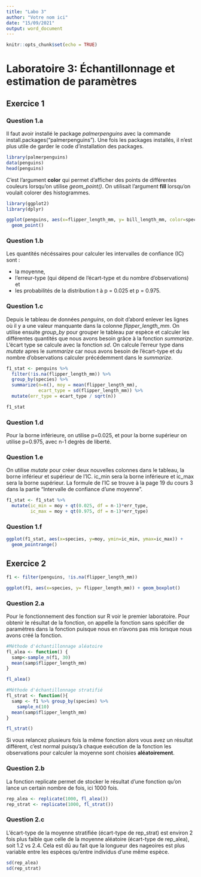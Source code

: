 ```yaml
---
title: "Labo 3"
author: "Votre nom ici"
date: "15/09/2021"
output: word_document
---
```


```r
knitr::opts_chunk$set(echo = TRUE)
```

# Laboratoire 3: Échantillonnage et estimation de paramètres

## Exercice 1

### Question 1.a

Il faut avoir installé le package *palmerpenguins* avec la commande install.packages("palmerpenguins"). Une fois les packages installés, il n'est plus utile de garder le code d'installation des packages.
```r
library(palmerpenguins)
data(penguins)
head(penguins)
```


C'est l'argument **color** qui permet d'afficher des points de différentes couleurs lorsqu'on utilise *geom_point()*. On utilisait l'argument **fill** lorsqu'on voulait colorer des histogrammes.
```r
library(ggplot2)
library(dplyr)

ggplot(penguins, aes(x=flipper_length_mm, y= bill_length_mm, color=species)) +
  geom_point()
```

### Question 1.b 
Les quantités nécéssaires pour calculer les intervalles de confiance (IC) sont :

- la moyenne, 
- l’erreur-type (qui dépend de l’écart-type et du nombre d’observations) et 
- les probabilités de la distribution t à p = 0.025 et p = 0.975.

### Question 1.c
Depuis le tableau de données *penguins*, on doit d'abord enlever les lignes où il y a une valeur manquante dans la colonne *flipper_length_mm*. On utilise ensuite *group_by* pour grouper le tableau par espèce et calculer les différentes quantités que nous avons besoin grâce à la fonction *summarize*. L'écart type se calcule avec la fonction *sd*. On calcule l'erreur type dans *mutate* apres le *summarize* car nous avons besoin de l'écart-type et du nombre d'observations calculer précédemment dans le *summarize*. 

```r
f1_stat <- penguins %>% 
  filter(!is.na(flipper_length_mm)) %>%
  group_by(species) %>%
  summarize(n=n(), moy = mean(flipper_length_mm),
            ecart_type = sd(flipper_length_mm)) %>%
  mutate(err_type = ecart_type / sqrt(n))

f1_stat
```

### Question 1.d
Pour la borne inférieure, on utilise p=0.025, et pour la borne supérieur on utilise p=0.975, avec n-1 degrès de liberté. 

### Question 1.e
On utilise *mutate* pour créer deux nouvelles colonnes dans le tableau, la borne inférieur et supérieur de l'IC. ic_min sera la borne inférieure et ic_max sera la borne supérieur. La formule de l'IC se trouve à la page 19 du cours 3 dans la partie "Intervalle de confiance d’une moyenne". 
```r
f1_stat <- f1_stat %>%
  mutate(ic_min = moy + qt(0.025, df = n-1)*err_type,
         ic_max = moy + qt(0.975, df = n-1)*err_type)
```


### Question 1.f
```r
ggplot(f1_stat, aes(x=species, y=moy, ymin=ic_min, ymax=ic_max)) +
  geom_pointrange()
```



## Exercice 2 

```r
f1 <- filter(penguins, !is.na(flipper_length_mm))

ggplot(f1, aes(x=species, y= flipper_length_mm)) + geom_boxplot()
```

### Question 2.a
Pour le fonctionnement des fonction sur R voir le premier laboratoire. Pour obtenir le résultat de la fonction, on appelle la fonction sans spécifier de paramètres dans la fonction puisque nous en n'avons pas mis lorsque nous avons créé la fonction. 
```r
#Méthode d'échantillonnage aléatoire
fl_alea <- function() {
  samp<-sample_n(f1, 30)
  mean(samp$flipper_length_mm)
}

fl_alea()

#Méthode d'échantillonnage stratifié
fl_strat <- function(){
  samp <- f1 %>% group_by(species) %>%
    sample_n(10)
  mean(samp$flipper_length_mm)
}

fl_strat()
```
Si vous relancez plusieurs fois la même fonction alors vous avez un résultat différent, c'est normal puisqu'à chaque exécution de la fonction les observations pour calculer la moyenne sont choisies **aléatoirement**.


### Question 2.b
La fonction replicate permet de stocker le résultat d'une fonction qu'on lance un certain nombre de fois, ici 1000 fois. 
```r
rep_alea <- replicate(1000, fl_alea())
rep_strat <- replicate(1000, fl_strat())
```


### Question 2.c
L’écart-type de la moyenne stratifiée (écart-type de rep_strat) est environ 2 fois plus faible
que celle de la moyenne aléatoire (écart-type de rep_alea), soit 1.2 vs 2.4. Cela est dû au
fait que la longueur des nageoires est plus variable entre les espèces qu’entre individus d’une
même espèce.
```r
sd(rep_alea)
sd(rep_strat)
```






